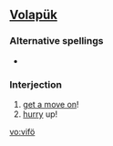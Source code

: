 ==[[Volapük]]==

===Alternative spellings===
* {{l|vo|vifoy}}

===Interjection===
{{infl|vo|interjection}}

# [[get a move on]]! 
# [[hurry]] up!

[[vo:vifö]]